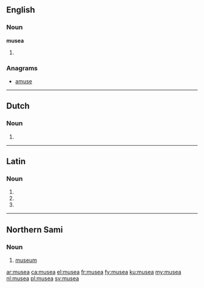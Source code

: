 ==English==

===Noun===
'''musea''' {{p}}

# {{plural of|museum|lang=en}}

===Anagrams===
* [[amuse#English|amuse]]

----

==Dutch==

===Noun===
{{head|nl}}

# {{nl-noun form of|pl|museum}}

----

==Latin==

===Noun===
{{la-noun-form|mūsēa}}

# {{inflection of|mūsēum||nom|p|lang=la}}
# {{inflection of|mūsēum||acc|p|lang=la}}
# {{inflection of|mūsēum||voc|p|lang=la}}

----

==Northern Sami==

===Noun===
{{head|se|noun}}

# [[museum]]

[[ar:musea]]
[[ca:musea]]
[[el:musea]]
[[fr:musea]]
[[fy:musea]]
[[ku:musea]]
[[my:musea]]
[[nl:musea]]
[[pl:musea]]
[[sv:musea]]